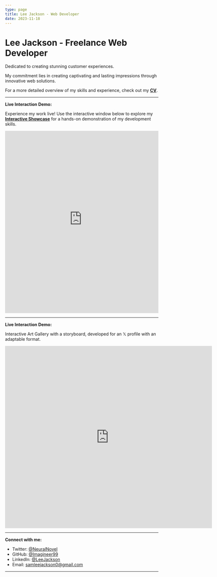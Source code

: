 ```yaml
---
type: page
title: Lee Jackson - Web Developer
date: 2023-11-18
---
```


# Lee Jackson - Freelance Web Developer

Dedicated to creating stunning customer experiences.

My commitment lies in creating captivating and lasting impressions through innovative web solutions.

For a more detailed overview of my skills and experience, check out my [**CV**](https://vercel.com/new/clone?demo-title=Portfolio+Starter+Kit&demo-description=Easily+create+a+portfolio+with+Next.js+and+Markdown.&demo-url=https%3A%2F%2Fdemo.vercel.blog%2F&demo-image=%2F%2Fimages.ctfassets.net%2Fe5382hct74si%2F2aC4eHLrOKmT4fnLfoNGK2%2F14b1e6bbe598ec023ffe85001d31e634%2FCleanShot_2022-04-11_at_23.12.01.png&project-name=Portfolio+Starter+Kit&repository-name=portfolio-starter-kit&repository-url=https%3A%2F%2Fgithub.com%2Fvercel%2Fnextjs-portfolio-starter&from=templates&skippable-integrations=1&teamCreateStatus=hidden).

---

**Live Interaction Demo:**

Experience my work live! Use the interactive window below to explore my [**Interactive Showcase**](YOUR_OTHER_WEBSITE_URL) for a hands-on demonstration of my development skills.

<iframe src="https://ristorante-sottile.vercel.app" width="100%" height="600px" frameBorder="0"></iframe>

---

**Live Interaction Demo:**

Interactive Art Gallery with a storyboard, developed for an 𝕏 profile with an adaptable format.
<iframe src="https://chetbliss.vercel.app/" width="680px" height="600px" frameBorder="0"></iframe>

---

**Connect with me:**

- Twitter: [@NeuralNovel](https://twitter.com/NeuralNovel)
- GitHub: [@Imagineer99](https://github.com/Imagineer99)
- LinkedIn: [@LeeJackson](https://linkedin.com/in/LeeJackson)
- Email: [samleejackson0@gmail.com](mailto:samleejackson0@gmail.com)

---
